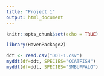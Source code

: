 ---
title: "Project 1"
output: html_document
---

```{r setup, include=FALSE}
knitr::opts_chunk$set(echo = TRUE)
```

```{r}
library(HavenPackage2)

ddt <- read.csv("DDT-1.csv")
myddt(df=ddt, SPECIES="CCATFISH")
myddt(df=ddt, SPECIES="SMBUFFALO")
```

